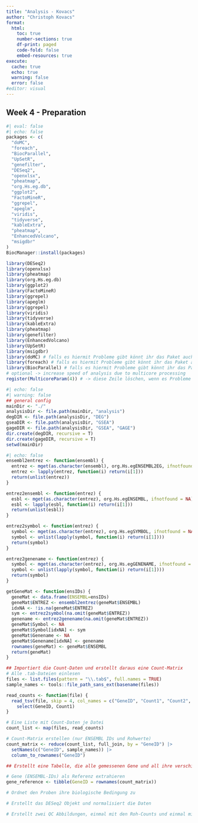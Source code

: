 ```yaml
---
title: "Analysis - Kovacs"
author: "Christoph Kovacs"
format:
  html:
    toc: true
    number-sections: true
    df-print: paged
    code-fold: false
    embed-resources: true
execute:
  cache: true
  echo: true
  warning: false
  error: false
#editor: visual
---
```


## Week 4 - Preparation

```r
#| eval: false
#| echo: false
packages <- c(
  "doMC",
  "foreach",
  "BiocParallel",
  "UpSetR",
  "genefilter",
  "DESeq2",
  "openxlsx",
  "pheatmap",
  "org.Hs.eg.db",
  "ggplot2",
  "FactoMineR",
  "ggrepel",
  "apeglm",
  "viridis",
  "tidyverse",
  "kableExtra",
  "pheatmap",
  "EnhancedVolcano",
  "msigdbr"
)
BiocManager::install(packages)

library(DESeq2)
library(openxlsx)
library(pheatmap)
library(org.Hs.eg.db)
library(ggplot2)
library(FactoMineR)
library(ggrepel)
library(apeglm)
library(ggrepel)
library(viridis)
library(tidyverse)
library(kableExtra)
library(pheatmap)
library(genefilter)
library(EnhancedVolcano)
library(UpSetR)
library(msigdbr)
library(doMC) # falls es hiermit Probleme gibt könnt ihr das Paket auch weglassen
library(foreach) # falls es hiermit Probleme gibt könnt ihr das Paket auch weglassen
library(BiocParallel) # falls es hiermit Probleme gibt könnt ihr das Paket auch weglassen
# optional -> increase speed of analysis due to multicore processing
register(MulticoreParam(4)) # -> diese Zeile löschen, wenn es Probleme mit den Paketen doMC, foreach und/ oder BiocParallel gab
```

```r
#| echo: false
#| warning: false
## general config
mainDir <- "./"
analysisDir <- file.path(mainDir, "analysis")
degDIR <- file.path(analysisDir, "DEG")
gseaDIR <- file.path(analysisDir, "GSEA")
gageDIR <- file.path(analysisDir, "GSEA", "GAGE")
dir.create(degDIR, recursive = T)
dir.create(gageDIR, recursive = T)
setwd(mainDir)
```

```r
#| echo: false
ensembl2entrez <- function(ensembl) {
  entrez <- mget(as.character(ensembl), org.Hs.egENSEMBL2EG, ifnotfound = NA)
  entrez <- lapply(entrez, function(i) return(i[1]))
  return(unlist(entrez))
}

entrez2ensembl <- function(entrez) {
  esbl <- mget(as.character(entrez), org.Hs.egENSEMBL, ifnotfound = NA)
  esbl <- lapply(esbl, function(i) return(i[1]))
  return(unlist(esbl))
}

entrez2symbol <- function(entrez) {
  symbol <- mget(as.character(entrez), org.Hs.egSYMBOL, ifnotfound = NA)
  symbol <- unlist(lapply(symbol, function(i) return(i[1])))
  return(symbol)
}

entrez2genename <- function(entrez) {
  symbol <- mget(as.character(entrez), org.Hs.egGENENAME, ifnotfound = NA)
  symbol <- unlist(lapply(symbol, function(i) return(i[1])))
  return(symbol)
}

getGeneMat <- function(ensIDs) {
  geneMat <- data.frame(ENSEMBL=ensIDs)
  geneMat$ENTREZ <- ensembl2entrez(geneMat$ENSEMBL)
  idxNA <- !is.na(geneMat$ENTREZ)
  sym <- entrez2symbol(na.omit(geneMat$ENTREZ))
  genename <- entrez2genename(na.omit(geneMat$ENTREZ))
  geneMat$Symbol <- NA
  geneMat$Symbol[idxNA] <- sym
  geneMat$Genename <- NA
  geneMat$Genename[idxNA] <- genename
  rownames(geneMat) <- geneMat$ENSEMBL
  return(geneMat)
}
```

```r

## Importiert die Count-Daten und erstellt daraus eine Count-Matrix
# Alle .tab-Dateien einlesen
files <- list.files(pattern = "\\.tab$", full.names = TRUE)
sample_names <- tools::file_path_sans_ext(basename(files))

read_counts <- function(file) {
  read_tsv(file, skip = 4, col_names = c("GeneID", "Count1", "Count2", "Count3")) |>
    select(GeneID, Count1)
}

# Eine Liste mit Count-Daten je Datei
count_list <- map(files, read_counts)

# Count-Matrix erstellen (nur ENSEMBL IDs und Rohwerte)
count_matrix <- reduce(count_list, full_join, by = "GeneID") |>
  setNames(c("GeneID", sample_names)) |>
  column_to_rownames("GeneID")

## Erstellt eine Tabelle, die alle gemessenen Gene und all ihre verschiedenen IDs enthält.

# Gene (ENSEMBL-IDs) als Referenz extrahieren
gene_reference <- tibble(GeneID = rownames(count_matrix))

# Ordnet den Proben ihre biologische Bedingung zu

# Erstellt das DESeq2 Objekt und normalisiert die Daten

# Erstellt zwei QC Abbildungen, einmal mit den Roh-Counts und einmal mit den normalisierten Count-Werten.

```